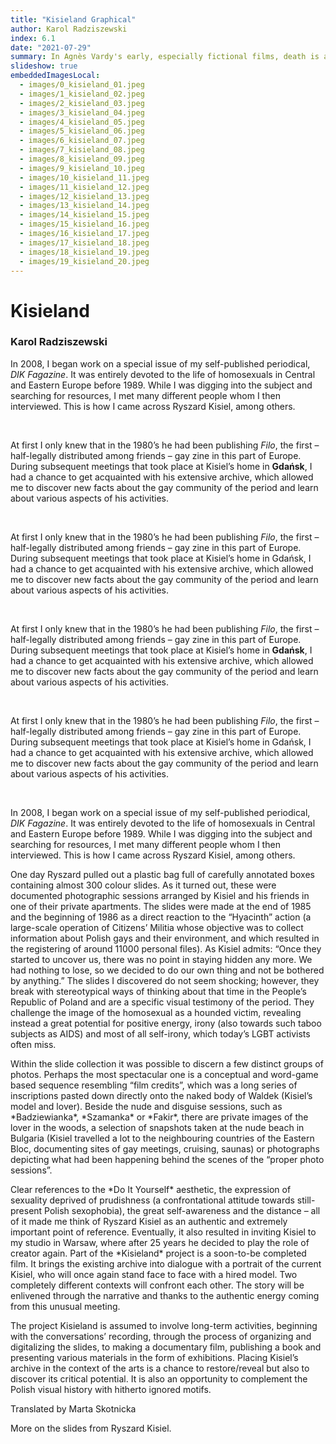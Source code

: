 ```yaml
---
title: "Kisieland Graphical"
author: Karol Radziszewski
index: 6.1
date: "2021-07-29"
summary: In Agnès Vardy's early, especially fictional films, death is an existential scandal for the protagonists - it comes out of nowhere, it is absurd, devoid of any sense and justification in a world where beauty and love are synonyms of life. Death appears to be something unthinkable or unimaginable in the strict sense, even if the protagonists have to - or only seemingly - confront it in an individual experience. In Szczęście (Le bonheur, 1965), the death (perhaps suicide) of one of the main characters is the only moment in which the intentionally artificial, overly cheerful and carefree tone of the film is briefly suspended - we see the corpse of a young, beautiful woman whose passing allows us to realize a male fantasy about the almost painless replacement of one woman by another, a wife by a mistress. Thus, dying is not a problem here, at best it deprives the survivors of the problem.
slideshow: true
embeddedImagesLocal:
  - images/0_kisieland_01.jpeg
  - images/1_kisieland_02.jpeg
  - images/2_kisieland_03.jpeg
  - images/3_kisieland_04.jpeg
  - images/4_kisieland_05.jpeg
  - images/5_kisieland_06.jpeg
  - images/6_kisieland_07.jpeg
  - images/7_kisieland_08.jpeg
  - images/8_kisieland_09.jpeg
  - images/9_kisieland_10.jpeg
  - images/10_kisieland_11.jpeg
  - images/11_kisieland_12.jpeg
  - images/12_kisieland_13.jpeg
  - images/13_kisieland_14.jpeg
  - images/14_kisieland_15.jpeg
  - images/15_kisieland_16.jpeg
  - images/16_kisieland_17.jpeg
  - images/17_kisieland_18.jpeg
  - images/18_kisieland_19.jpeg
  - images/19_kisieland_20.jpeg
---
```


<TitleSlide>

# Kisieland

### Karol Radziszewski

</TitleSlide>

<FullscreenImageSlide image={props.localImages[0]} />

<TextSlide>

In 2008, I began work on a special issue of my self-published periodical, _DIK
Fagazine_. It was entirely devoted to the life of homosexuals in Central and
Eastern Europe before 1989. While I was digging into the subject and searching
for resources, I met many different people whom I then interviewed. This is
how I came across Ryszard Kisiel, among others.

<br />

At first I only knew that in the 1980’s he had been publishing _Filo_, the
first – half-legally distributed among friends – gay zine in this part of
Europe. During subsequent meetings that took place at Kisiel’s home in **Gdańsk**,
I had a chance to get acquainted with his extensive archive, which allowed me
to discover new facts about the gay community of the period and learn about
various aspects of his activities.

<br />

At first I only knew that in the 1980’s he had been publishing _Filo_, the
first – half-legally distributed among friends – gay zine in this part of
Europe. During subsequent meetings that took place at Kisiel’s home in Gdańsk,
I had a chance to get acquainted with his extensive archive, which allowed me
to discover new facts about the gay community of the period and learn about
various aspects of his activities.

<br />

At first I only knew that in the 1980’s he had been publishing _Filo_, the
first – half-legally distributed among friends – gay zine in this part of
Europe. During subsequent meetings that took place at Kisiel’s home in **Gdańsk**,
I had a chance to get acquainted with his extensive archive, which allowed me
to discover new facts about the gay community of the period and learn about
various aspects of his activities.

<br />

At first I only knew that in the 1980’s he had been publishing _Filo_, the
first – half-legally distributed among friends – gay zine in this part of
Europe. During subsequent meetings that took place at Kisiel’s home in Gdańsk,
I had a chance to get acquainted with his extensive archive, which allowed me
to discover new facts about the gay community of the period and learn about
various aspects of his activities.

<br />

In 2008, I began work on a special issue of my self-published periodical, _DIK
Fagazine_. It was entirely devoted to the life of homosexuals in Central and
Eastern Europe before 1989. While I was digging into the subject and searching
for resources, I met many different people whom I then interviewed. This is
how I came across Ryszard Kisiel, among others.

</TextSlide>

<TextSlide>
  One day Ryszard pulled out a plastic bag full of carefully annotated boxes
  containing almost 300 colour slides. As it turned out, these were documented
  photographic sessions arranged by Kisiel and his friends in one of their
  private apartments. The slides were made at the end of 1985 and the beginning
  of 1986 as a direct reaction to the “Hyacinth” action (a large-scale operation
  of Citizens’ Militia whose objective was to collect information about Polish
  gays and their environment, and which resulted in the registering of around
  11000 personal files). As Kisiel admits: “Once they started to uncover us,
  there was no point in staying hidden any more. We had nothing to lose, so we
  decided to do our own thing and not be bothered by anything.”
</TextSlide>

<VerticalSlides>
  <FullscreenImageSlide image={props.localImages[1]} />
  <FullscreenImageSlide image={props.localImages[2]} />
  <FullscreenImageSlide image={props.localImages[3]} />
</VerticalSlides>

<TextSlide>
  The slides I discovered do not seem shocking; however, they break with
  stereotypical ways of thinking about that time in the People’s Republic of
  Poland and are a specific visual testimony of the period. They challenge the
  image of the homosexual as a hounded victim, revealing instead a great
  potential for positive energy, irony (also towards such taboo subjects as
  AIDS) and most of all self-irony, which today’s LGBT activists often miss.
</TextSlide>

<CenterImageSlide
  image={props.localImages[5]}
  caption="Slides from the archive of Ryszard Kisiel"
/>

<TextSlide>
  Within the slide collection it was possible to discern a few distinct groups
  of photos. Perhaps the most spectacular one is a conceptual and word-game
  based sequence resembling “film credits”, which was a long series of
  inscriptions pasted down directly onto the naked body of Waldek (Kisiel’s
  model and lover). Beside the nude and disguise sessions, such as
  *Badziewianka*, *Szamanka* or *Fakir*, there are private images of the lover
  in the woods, a selection of snapshots taken at the nude beach in Bulgaria
  (Kisiel travelled a lot to the neighbouring countries of the Eastern Bloc,
  documenting sites of gay meetings, cruising, saunas) or photographs depicting
  what had been happening behind the scenes of the “proper photo sessions”.
</TextSlide>

<VerticalSlides>
  <CenterImageSlide
    image={props.localImages[6]}
    caption="Slides from the archive of Ryszard Kisiel"
    extendedCaption="Woah this is a caption"
  />
  <CenterImageSlide
    image={props.localImages[1]}
    caption="możliwy opis zdjęcia zawierające takie informacje jak tytuł, nazwisko autora itp."
    extendedCaption="Woah this is a caption"
  />
  <CenterImageSlide image={props.localImages[7]} />
  <CenterImageSlide image={props.localImages[8]} />
  <CenterImageSlide image={props.localImages[9]} />
  <CenterImageSlide image={props.localImages[10]} />
</VerticalSlides>

<FullscreenImageSlide
  image={props.localImages[4]}
  caption="możliwy opis zdjęcia zawierające takie informacje jak tytuł, nazwisko autora itp."
  extendedCaption="Woah this is a caption"
/>

<TextSlide>
  Clear references to the *Do It Yourself* aesthetic, the expression of
  sexuality deprived of prudishness (a confrontational attitude towards
  still-present Polish sexophobia), the great self-awareness and the distance –
  all of it made me think of Ryszard Kisiel as an authentic and extremely
  important point of reference. Eventually, it also resulted in inviting Kisiel
  to my studio in Warsaw, where after 25 years he decided to play the role of
  creator again. Part of the *Kisieland* project is a soon-to-be completed film.
  It brings the existing archive into dialogue with a portrait of the current
  Kisiel, who will once again stand face to face with a hired model. Two
  completely different contexts will confront each other. The story will be
  enlivened through the narrative and thanks to the authentic energy coming from
  this unusual meeting.
</TextSlide>

<TwoImageSlide
  direction="column"
  image1={props.localImages[12]}
  image2={props.localImages[13]}
  caption="możliwy opis zdjęcia zawierające takie informacje jak tytuł, nazwisko autora itp."
  extendedCaption="Woah this is a caption"
/>
<TwoImageSlide
  image1={props.localImages[12]}
  image2={props.localImages[13]}
  caption="możliwy opis zdjęcia zawierające takie informacje jak tytuł, nazwisko autora itp."
  extendedCaption="Woah this is a caption"
/>

<TextSlide>

The project Kisieland is assumed to involve long-term activities, beginning with the conversations’ recording, through the process of organizing and digitalizing the slides, to making a documentary film, publishing a book and presenting various materials in the form of exhibitions. Placing Kisiel’s archive in the context of the arts is a chance to restore/reveal but also to discover its critical potential. It is also an opportunity to complement the Polish visual history with hitherto ignored motifs.

Translated by Marta Skotnicka

</TextSlide>

<VerticalSlides>
  <CenterImageSlide
    image={props.localImages[12]}
    caption="Slides from the archive of Ryszard Kisiel"
  >
    More on the slides from Ryszard Kisiel.
  </CenterImageSlide>
  <CenterImageSlide
    image={props.localImages[13]}
    caption="Slides from the archive of Ryszard Kisiel"
  />
  <CenterImageSlide
    image={props.localImages[14]}
    caption="Slides from the archive of Ryszard Kisiel"
  />
  <CenterImageSlide
    image={props.localImages[15]}
    caption="Slides from the archive of Ryszard Kisiel"
  />
  <CenterImageSlide
    image={props.localImages[16]}
    caption="Slides from the archive of Ryszard Kisiel"
  />
  <CenterImageSlide
    image={props.localImages[17]}
    caption="Slides from the archive of Ryszard Kisiel"
  />
</VerticalSlides>

<TwoImageSlide
  image1={props.localImages[11]}
  image2={props.localImages[18]}
  caption="możliwy opis zdjęcia zawierające takie informacje jak tytuł, nazwisko autora itp."
  extendedCaption="Woah this is a caption"
/>
<TwoImageSlide
  direction="column"
  image1={props.localImages[11]}
  image2={props.localImages[18]}
  caption="możliwy opis zdjęcia zawierające takie informacje jak tytuł, nazwisko autora itp."
  extendedCaption="Woah this is a caption"
/>
